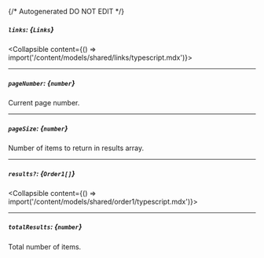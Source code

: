 {/* Autogenerated DO NOT EDIT  */}

##### `links`: *{`Links`}*
<Collapsible content={() => import('/content/models/shared/links/typescript.mdx')}>
</Collapsible>

---
##### `pageNumber`: *{`number`}*
Current page number.

---
##### `pageSize`: *{`number`}*
Number of items to return in results array.

---
##### `results?`: *{`Order1[]`}*
<Collapsible content={() => import('/content/models/shared/order1/typescript.mdx')}>
</Collapsible>

---
##### `totalResults`: *{`number`}*
Total number of items.


